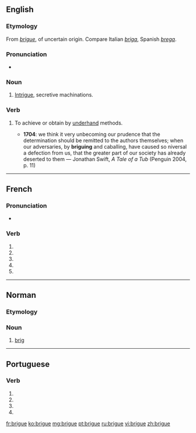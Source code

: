 {{also|brigué}}
==English==

===Etymology===
From {{etyl|fr|en}} ''[[#French|brigue]]'', of uncertain origin. Compare Italian ''[[briga]]'', Spanish ''[[brega]]''.

===Pronunciation===
* {{IPA|/bɹiːɡ/|lang=en}}

===Noun===
{{en-noun}}

# {{context|obsolete|lang=en}} [[intrigue|Intrigue]], secretive machinations.
#: {{rfquotek|Chesterfield}}

===Verb===
{{en-verb|brigu}}

# {{context|obsolete|lang=en}} To achieve or obtain by [[underhand]] methods.
#* '''1704''': we think it very unbecoming our prudence that the determination should be remitted to the authors themselves; when our adversaries, by '''briguing''' and caballing, have caused so niversal a defection from us, that the greater part of our society has already deserted to them — Jonathan Swift, ''A Tale of a Tub'' (Penguin 2004, p. 11)

----

==French==

===Pronunciation===
* {{homophones|lang=fr|briguent|brigues}}

===Verb===
{{fr-verb-form}}

# {{inflection of|briguer||1|s|pres|indc|lang=fr}}
# {{inflection of|briguer||3|s|pres|indc|lang=fr}}
# {{inflection of|briguer||1|s|pres|subj|lang=fr}}
# {{inflection of|briguer||1|s|pres|subj|lang=fr}}
# {{inflection of|briguer||2|s|impr|lang=fr}}

----

==Norman==

===Etymology===
{{rfe|lang=nrf}}

===Noun===
{{nrf-noun|f}}

# {{lb|nrf|Jersey}} [[brig]]

----

==Portuguese==

===Verb===
{{pt-verb-form}}

# {{inflection of|brigar||1|s|pres|subj|lang=pt}}
# {{inflection of|brigar||3|s|pres|subj|lang=pt}}
# {{inflection of|brigar||1|s|impr|lang=pt}}
# {{inflection of|brigar||3|s|impr|lang=pt}}

[[fr:brigue]]
[[ko:brigue]]
[[mg:brigue]]
[[pt:brigue]]
[[ru:brigue]]
[[vi:brigue]]
[[zh:brigue]]